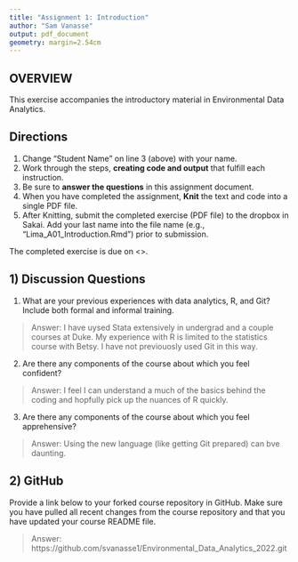 ```yaml
---
title: "Assignment 1: Introduction"
author: "Sam Vanasse"
output: pdf_document
geometry: margin=2.54cm
---
```


## OVERVIEW

This exercise accompanies the introductory material in Environmental Data Analytics. 

## Directions
1. Change "Student Name" on line 3 (above) with your name.
3. Work through the steps, **creating code and output** that fulfill each instruction.
4. Be sure to **answer the questions** in this assignment document.
6. When you have completed the assignment, **Knit** the text and code into a single PDF file.
8. After Knitting, submit the completed exercise (PDF file) to the dropbox in Sakai. Add your last name into the file name (e.g., "Lima_A01_Introduction.Rmd") prior to submission.

The completed exercise is due on <>.

## 1) Discussion Questions

1. What are your previous experiences with data analytics, R, and Git? Include both formal and informal training.

> Answer: I have uysed Stata extensively in undergrad and a couple courses at Duke. My experience with R is limited to the statistics course with Betsy. I have not previouosly used Git in this way. 

2. Are there any components of the course about which you feel confident?

> Answer: I feel I can understand a much of the basics behind the coding and hopfully pick up the nuances of R quickly. 

3. Are there any components of the course about which you feel apprehensive?

> Answer: Using the new language (like getting Git prepared) can bve daunting. 


## 2) GitHub

Provide a link below to your forked course repository in GitHub. Make sure you have pulled all recent changes from the course repository  and that you have updated your course README file. 

> Answer: https://github.com/svanasse1/Environmental_Data_Analytics_2022.git


